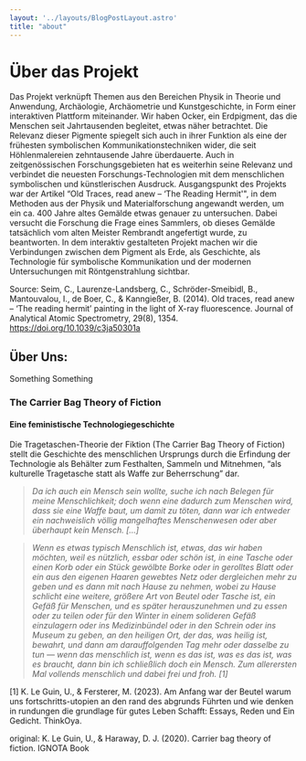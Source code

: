 ```yaml
---
layout: '../layouts/BlogPostLayout.astro'
title: "about"
---
```


# Über das Projekt

<div class="text">
        <p class="body-l">
            Das Projekt verknüpft Themen aus den Bereichen Physik in Theorie und Anwendung, Archäologie, Archäometrie und Kunstgeschichte, in Form einer interaktiven Plattform miteinander. Wir haben Ocker, ein Erdpigment, das die Menschen seit Jahrtausenden begleitet, etwas näher betrachtet. Die Relevanz dieser Pigmente spiegelt sich auch in ihrer Funktion als eine der frühesten symbolischen Kommunikationstechniken wider, die seit Höhlenmalereien zehntausende Jahre überdauerte. Auch in zeitgenössischen Forschungsgebieten hat es weiterhin seine Relevanz und verbindet die neuesten Forschungs-Technologien mit dem menschlichen symbolischen und künstlerischen Ausdruck. 
Ausgangspunkt des Projekts war der Artikel “Old Traces, read anew – ‘The Reading Hermit'", in dem Methoden aus der Physik und Materialforschung angewandt werden, um ein ca. 400 Jahre altes Gemälde etwas genauer zu untersuchen. Dabei versucht die Forschung die Frage eines Sammlers, ob dieses Gemälde tatsächlich vom alten Meister Rembrandt angefertigt wurde, zu beantworten. 
In dem interaktiv gestalteten Projekt machen wir die Verbindungen zwischen dem Pigment als Erde, als Geschichte, als Technologie für symbolische Kommunikation und der modernen Untersuchungen mit Röntgenstrahlung sichtbar. 

Source: Seim, C., Laurenze-Landsberg, C., Schröder-Smeibidl, B., Mantouvalou, I., de Boer, C., & Kanngießer, B. (2014). Old traces, read anew – ‘The reading hermit’ painting in the light of X-ray fluorescence. Journal of Analytical Atomic Spectrometry, 29(8), 1354. https://doi.org/10.1039/c3ja50301a 
        </p>
    </div>

## Über Uns:
Something Something


### The Carrier Bag Theory of Fiction
#### Eine feministische Technologie­geschichte

Die Tragetaschen-Theorie der Fiktion (The Carrier Bag Theory of Fiction) stellt die Geschichte des menschlichen Ursprungs durch die Erfindung der Technologie als Behälter zum Festhalten, Sammeln und Mitnehmen, “als kulturelle Tragetasche statt als Waffe zur Beherrschung” dar.

<blockquote><cite>Da ich auch ein Mensch sein wollte, suche ich nach Belegen für meine Menschlichkeit; doch wenn eine dadurch zum Menschen wird, dass sie eine Waffe baut, um damit zu töten, dann war ich entweder ein nachweislich völlig mangelhaftes Menschenwesen oder aber überhaupt kein Mensch. [...]</cite></blockquote>
<blockquote><cite>Wenn es etwas typisch Menschlich ist, etwas, das wir haben möchten, weil es nützlich, essbar oder schön ist, in eine Tasche oder einen Korb oder ein Stück gewölbte Borke oder in gerolltes Blatt oder ein aus den eigenen Haaren gewebtes Netz oder dergleichen mehr zu geben und es dann mit nach Hause zu nehmen, wobei zu Hause schlicht eine weitere, größere Art von Beutel oder Tasche ist, ein Gefäß für Menschen, und es später herauszunehmen und zu essen oder zu teilen oder für den Winter in einem solideren Gefäß einzulagern oder ins Medizinbündel oder in den Schrein oder ins Museum zu geben, an den heiligen Ort, der das, was heilig ist, bewahrt, und dann am darauffolgenden Tag mehr oder dasselbe zu tun — wenn das menschlich ist, wenn es das ist, was es das ist, was es braucht, dann bin ich schließlich doch ein Mensch. Zum allerersten Mal vollends menschlich und dabei frei und froh. [1]</cite></blockquote>

[1] K. Le Guin, U., & Fersterer, M. (2023). Am Anfang war der Beutel warum uns fortschritts-utopien an den rand des abgrunds Führten und wie denken in rundungen die grundlage für gutes Leben Schafft: Essays, Reden und Ein Gedicht. ThinkOya. 

original: K. Le Guin, U., & Haraway, D. J. (2020). Carrier bag theory of fiction. IGNOTA Book
